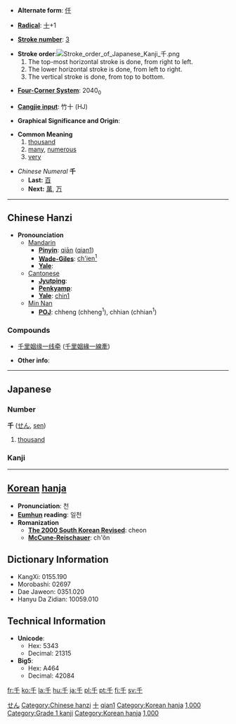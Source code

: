 * '''Alternate form''': [[仟]]

* '''[[Wiktionary:Chinese radical index| Radical]]''': [[Wiktionary:Chinese radical index 十|十]]+1

* '''[[Wiktionary:Chinese total strokes index|Stroke number]]''': [[Wiktionary:Chinese total strokes index 3|3]]

*'''Stroke order''':[[Image:Stroke order of Japanese Kanji 千.png]]
*# The top-most horizontal stroke is done, from right to left.
*# The lower horizontal stroke is done, from left to right.
*# The vertical stroke is done, from top to bottom.

* '''[[Wiktionary:Chinese four corner index|Four-Corner System]]''': 2040<sub>0</sub>

* '''[[Wiktionary:Chinese Cangjie index|Cangjie input]]''': 竹十 (HJ)

* '''Graphical Significance and Origin''': 

* '''Common Meaning'''
*# [[thousand]]
*# [[many]], [[numerous]]
*# [[very]]

*''Chinese Numeral'' '''千'''
**'''Last:''' [[百]]
**'''Next:''' [[萬]], [[万]]


----

== Chinese Hanzi ==

*'''Pronounciation '''
**[[Mandarin]]
***'''[[Pinyin]]''': [[qiān]] ([[qian1]])
***'''[[Wade-Giles]]''': [[ch'ien1|ch'ien<sup>1</sup>]]
***'''[[Yale]]''': 
**[[Cantonese]]
***'''[[Jyutping]]''': 
***'''[[Penkyamp]]''': 
***'''[[Yale]]''': [[chin1]]
**[[wikipedia:Min_Nan|Min Nan]]
***'''[[wikipedia:POJ|POJ]]''': chheng (chheng<sup>1</sup>), chhian (chhian<sup>1</sup>)

===Compounds===
{{top}}
*[[千里姻缘一线牵]] ([[千里姻緣一線牽]])
{{mid}}
{{bottom}}

* '''Other info''': 


----

==Japanese==
[[Category:Japanese language|せん]]
===Number===
'''千''' ([[せん]], [[sen]])
# [[thousand]]


===Kanji===
{{kanji|[[せん]] ([[sen]])|[[ち]] ([[chi]])}}


----

== [[Korean]] [[hanja]] ==

* '''Pronunciation''': 천
* '''[[Eumhun]] reading''': 일천
* '''Romanization'''
** '''[[The 2000 South Korean Revised Romanization|The 2000 South Korean Revised]]''': cheon
** '''[[McCune-Reischauer]]''': ch'ŏn


== Dictionary Information ==

* KangXi: 0155.190
* Morobashi: 02697
* Dae Jaweon: 0351.020
* Hanyu Da Zidian: 10059.010

== Technical Information ==

* '''Unicode''':
** Hex: 5343
** Decimal: 21315
* '''Big5''':
** Hex: A464
** Decimal: 42084

[[Category:Chinese hanzi]]
[[Category:zh-tw:Numbers|十]]
[[Category:zh-cn:Numbers|qian1]]
[[Category:Korean hanja]]
[[Category:Japanese numbers|1,000]]
[[Category:Grade 1 kanji]]
[[Category:Korean hanja]]
[[Category:Korean numbers|1,000]]


[[fr:千]]
[[ko:千]]
[[la:千]]
[[hu:千]]
[[ja:千]]
[[pl:千]]
[[pt:千]]
[[fi:千]]
[[sv:千]]